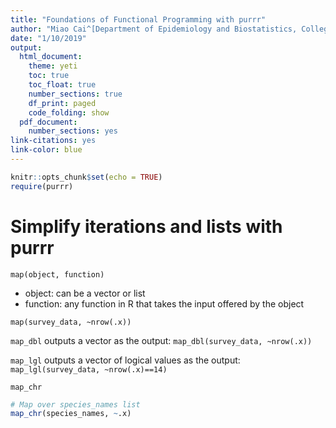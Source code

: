 ```yaml
---
title: "Foundations of Functional Programming with purrr"
author: "Miao Cai^[Department of Epidemiology and Biostatistics, College for Public Health and Social Justice, Saint Louis University. Email: [miao.cai@slu.edu](miao.cai@slu.edu)]"
date: "1/10/2019"
output:
  html_document:
    theme: yeti
    toc: true
    toc_float: true
    number_sections: true
    df_print: paged
    code_folding: show
  pdf_document:
    number_sections: yes
link-citations: yes
link-color: blue
---
```


```r
knitr::opts_chunk$set(echo = TRUE)
require(purrr)
```

# Simplify iterations and lists with purrr

`map(object, function)`

- object: can be a vector or list
- function: any function in R that takes the input offered by the object

`map(survey_data, ~nrow(.x))`

`map_dbl` outputs a vector as the output:
`map_dbl(survey_data, ~nrow(.x))`


`map_lgl` outputs a vector of logical values as the output:
`map_lgl(survey_data, ~nrow(.x)==14)`


`map_chr`
```r
# Map over species_names list
map_chr(species_names, ~.x)
```

